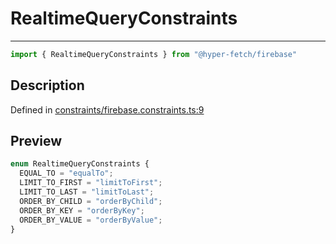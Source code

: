 

# RealtimeQueryConstraints

<div class="api-docs__separator" data-reactroot="">

---

</div><div class="api-docs__import" data-reactroot="">

```ts
import { RealtimeQueryConstraints } from "@hyper-fetch/firebase"
```

</div><div class="api-docs__section">

## Description

</div><div class="api-docs__description"><span class="api-docs__do-not-parse">



</span></div><p class="api-docs__definition">

Defined in [constraints/firebase.constraints.ts:9](https://github.com/BetterTyped/hyper-fetch/blob/cc329b91/packages/adapter-firebase/src/constraints/firebase.constraints.ts#L9)

</p><div class="api-docs__section">

## Preview

</div><div class="api-docs__preview enum">

```ts
enum RealtimeQueryConstraints {
  EQUAL_TO = "equalTo"; 
  LIMIT_TO_FIRST = "limitToFirst"; 
  LIMIT_TO_LAST = "limitToLast"; 
  ORDER_BY_CHILD = "orderByChild"; 
  ORDER_BY_KEY = "orderByKey"; 
  ORDER_BY_VALUE = "orderByValue"; 
}
```

</div>